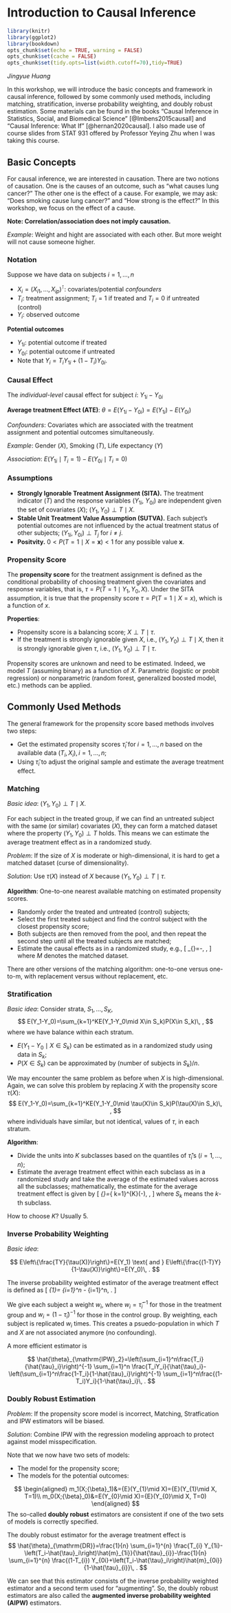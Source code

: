 # Introduction to Causal Inference

```r
library(knitr)
library(ggplot2)
library(bookdown)
opts_chunk$set(echo = TRUE, warning = FALSE)
opts_chunk$set(cache = FALSE)
opts_chunk$set(tidy.opts=list(width.cutoff=70),tidy=TRUE)
```

\newpage
\setstretch{1.05}

*Jingyue Huang*

In this workshop, we will introduce the basic concepts and framework in causal inference, followed by some commonly used methods, including matching, stratification, inverse probability weighting, and doubly robust estimation. Some materials can be found in the books "Causal Inference in Statistics, Social, and Biomedical Science" [@Imbens2015causall] and "Causal Inference: What If" [@hernan2020causal]. I also made use of course slides from STAT 931 offered by Professor Yeying Zhu when I was taking this course.


## Basic Concepts

For causal inference, we are interested in causation. There are two notions of causation. One is the causes of an outcome, such as "what causes lung cancer?" The other one is the effect of a cause. For example, we may ask: "Does smoking cause lung cancer?" and "How strong is the effect?" In this workshop, we focus on the effect of a cause. 

**Note: Correlation/association does not imply causation.** 

*Example*: Weight and hight are associated with each other. But more weight will not cause someone higher.

### Notation

Suppose we have data on subjects $i=1,\dots, n$

- $X_i=(X_{i1}, \dots, X_{ip})^\intercal$: covariates/potential *confounders*
- $T_i$: treatment assignment; $T_i=1$ if treated and $T_i=0$ if untreated (control)
- $Y_i$: observed outcome

**Potential outcomes**

- $Y_{1i}$: potential outcome if treated
- $Y_{0i}$: potential outcome if untreated
- Note that $Y_i=T_iY_{1i}+(1-T_i)Y_{0i}$.

### Causal Effect

The *individual-level* causal effect for subject $i$: $Y_{1i}-Y_{0i}$

**Average treatment Effect (ATE)**: $\theta=E(Y_{1i}-Y_{0i})=E(Y_{1i})-E(Y_{0i})$

*Confounders*: Covariates which are associated with the treatment assignment and potential outcomes simultaneously.

*Example*: Gender ($X$), Smoking ($T$), Life expectancy ($Y$)

*Association*: $E(Y_{1i}\mid T_i=1)-E(Y_{0i}\mid T_i=0)$

### Assumptions

- **Strongly Ignorable Treatment Assignment (SITA).** The treatment indicator ($T$) and the response variables ($Y_{1i}$, $Y_{0i}$) are independent given the set of covariates ($X$); $(Y_{1}, Y_{0}) \perp T\mid X$.
- **Stable Unit Treatment Value Assumption (SUTVA).** Each subject's potential outcomes are not influenced by the actual treatment status of other subjects; $(Y_{1i}, Y_{0i}) \perp T_j$ for $i\neq j$.
- **Positvity.** $0<P(T=1\mid X=\boldsymbol{x})<1$ for any possible value $\boldsymbol{x}$. 

### Propensity Score

The **propensity score** for the treatment assignment is defined as the conditional probability of choosing treatment given the covariates and response variables, that is, $\tau=P(T=1\mid Y_{1}, Y_{0}, X)$. 
Under the SITA assumption, it is true that the propensity score $\tau=P(T=1\mid X=x)$, which is a function of $x$.

**Properties**: 

- Propensity score is a balancing score;  $X \perp T\mid \tau$.
- If the treatment is strongly ignorable given $X$, i.e., $(Y_{1}, Y_{0}) \perp T\mid X$, then it is strongly ignorable given $\tau$, i.e., $(Y_{1}, Y_{0}) \perp T\mid \tau$.

Propensity scores are unknown and need to be estimated. Indeed, we model $T$ (assuming binary) as a function of $X$. Parametric (logistic or probit regression) or nonparametric (random forest, generalized boosted model, etc.) methods can be applied.

## Commonly Used Methods

The general framework for the propensity score based methods involves two steps:

- Get the estimated propensity scores $\hat{\tau}_i$ for $i=1, \dots, n$ based on the available data $(T_i, X_i), i=1, \dots, n$;
- Using $\hat{\tau}_i$ to adjust the original sample and estimate the average treatment effect.

### Matching

*Basic idea*: $(Y_{1}, Y_{0}) \perp T\mid X$.

For each subject in the treated group, if we can find an untreated subject with the same (or similar) covariates ($X$), they can form a matched dataset where the property  $(Y_{1}, Y_{0}) \perp T$ holds. This means we can estimate the average treatment effect as in a randomized study.

*Problem*: If the size of $X$ is moderate or high-dimensional, it is hard to get a matched dataset (curse of dimensionality).

*Solution*: Use $\tau(X)$ instead of $X$ because $(Y_{1}, Y_{0}) \perp T\mid \tau$.

**Algorithm**: One-to-one nearest available matching on estimated propensity scores.

- Randomly order the treated and untreated (control) subjects;
- Select the first treated subject and find the control subject with the closest propensity score;
- Both subjects are then removed from the pool, and then repeat the second step until all the treated subjects are matched;
- Estimate the causal effects as in a randomized study, e.g.,
\[
\hat{\theta}_{\mathrm{M}}=\frac{\sum_{i\in M}T_i Y_{1i}}{\sum_{i\in M} T_i}-\frac{\sum_{i\in M}(1-T_i) Y_{0i}}{\sum_{i\in M} (1-T_i)}\, ,
\]
where $M$ denotes the matched dataset. 

There are other versions of the matching algorithm: one-to-one versus one-to-m, with replacement versus without replacement, etc.

### Stratification

*Basic idea*: Consider strata, $S_1, \dots, S_K$,
$$
E(Y_1-Y_0)=\sum_{k=1}^KE(Y_1-Y_0\mid X\in S_k)P(X\in S_k)\, ,
$$
where we have balance within each stratum. 

- $E(Y_1-Y_0\mid X\in S_k)$ can be estimated as in a randomized study using data in $S_k$;
- $P(X\in S_k)$ can be approximated by (number of subjects in $S_k$)$/n$.

We may encounter the same problem as before when $X$ is high-dimensional. Again, we can solve this problem by replacing $X$ with the propensity score $\tau(X)$:
$$
E(Y_1-Y_0)=\sum_{k=1}^KE(Y_1-Y_0\mid \tau(X)\in S_k)P(\tau(X)\in S_k)\, ,
$$
where individuals have similar, but not identical, values of $\tau$, in each stratum.

**Algorithm**:

- Divide the units into $K$ subclasses based on the quantiles of $\hat{\tau}_i$'s ($i=1,...,n$);
- Estimate the average treatment effect within each subclass as in a randomized study and take the average of the estimated values across all the subclasses; mathematically, the estimate for the average treatment effect is given by
\[
    \hat{\theta}_{\mathrm{S}}=\frac{1}{K}\sum_{
    k=1}^{K}\left(\frac{\sum_{i\in S_k} Y_{1i }T_i}{\sum_{i\in S_k} T_i}-\frac{\sum_{i\in S_k} Y_{0i }(1-T_i)}{\sum_{i\in S_k} (1-T_i)}\right)\, ,
\]
where $S_k$ means the $k$-th subclass. 

How to choose $K$? Usually 5.

### Inverse Probability Weighting

*Basic idea*: 

$$
E\left\{\frac{TY}{\tau(X)}\right\}=E(Y_1) \text{ and } E\left\{\frac{(1-T)Y}{1-\tau(X)}\right\}=E(Y_0)\, .
$$

The inverse probability weighted estimator of the average treatment effect is defined as 
\[
    \hat{\theta}_{\mathrm{IPW}_1}=\frac{1}{n} \sum_{i=1}^n \frac{T_iY_i}{\hat{\tau}_i}-\frac{1}{n} \sum_{i=1}^n\frac{(1-T_i)Y_i}{1-\hat{\tau}_i}\, .
\]

We give each subject a weight $w_i$, where $w_i=\hat{\tau}_i^{-1}$ for those in the treatment group and $w_i=(1-\hat{\tau}_i)^{-1}$ for those in the control group. By weighting, each subject is replicated $w_i$ times. This creates a psuedo-population in which $T$ and $X$ are not associated anymore (no confounding).

A more efficient estimator is

$$
\hat{\theta}_{\mathrm{IPW}_2}=\left(\sum_{i=1}^n\frac{T_i}{\hat{\tau}_i}\right)^{-1} \sum_{i=1}^n \frac{T_iY_i}{\hat{\tau}_i}-\left(\sum_{i=1}^n\frac{1-T_i}{1-\hat{\tau}_i}\right)^{-1} \sum_{i=1}^n\frac{(1-T_i)Y_i}{1-\hat{\tau}_i}\, .
$$

### Doubly Robust Estimation

*Problem*: If the propensity score model is incorrect, Matching, Stratfication and IPW estimators will be biased.

*Solution*: Combine IPW with the regression modeling approach to protect against model misspecification.

Note that we now have two sets of models:

- The model for the propensity score;
- The models for the potential outcomes:

$$
\begin{aligned}
m_1(X;{\beta}_1)&={E}(Y_{1}\mid X)={E}(Y_{1}\mid X, T=1)\\
m_0(X;{\beta}_0)&=E(Y_{0}\mid X)={E}(Y_{0}\mid X, T=0)
\end{aligned}
$$
The so-called **doubly robust** estimators are consistent if one of the two sets of models is correctly specified.

The doubly robust estimator for the average treatment effect is 
$$
\hat{\theta}_{\mathrm{DR}}=\frac{1}{n} \sum_{i=1}^{n} \frac{T_{i} Y_{1i}-\left(T_i-\hat{\tau}_i\right)\hat{m}_{1i}}{\hat{\tau}_{i}}-\frac{1}{n} \sum_{i=1}^{n} \frac{(1-T_{i}) Y_{0i}+\left(T_i-\hat{\tau}_i\right)\hat{m}_{0i}}{1-\hat{\tau}_{i}}\, .
$$

We can see that this estimator consists of the inverse probability weighted estimator and a second term used for "augmenting". 
So, the doubly robust estimators are also called the **augmented inverse probability weighted (AIPW)** estimators. 